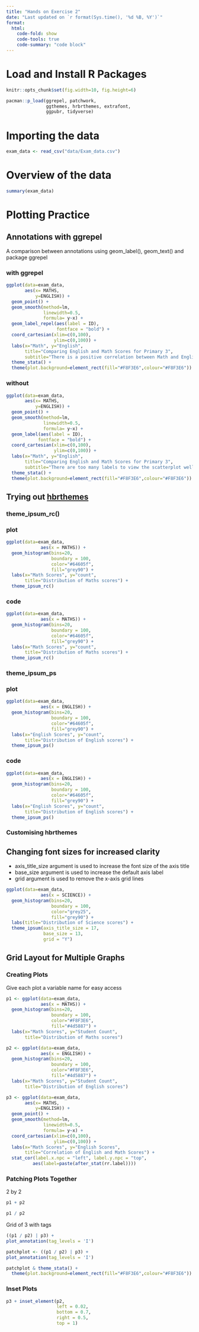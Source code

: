 ```yaml
---
title: "Hands on Exercise 2"
date: "Last updated on `r format(Sys.time(), '%d %B, %Y')`"
format:
  html:
    code-fold: show
    code-tools: true
    code-summary: "code block"
---
```


# Load and Install R Packages

```r
knitr::opts_chunk$set(fig.width=10, fig.height=6) 
```

```r
pacman::p_load(ggrepel, patchwork, 
               ggthemes, hrbrthemes, extrafont,
               ggpubr, tidyverse) 
```

# Importing the data

```r
exam_data <- read_csv("data/Exam_data.csv")
```

# Overview of the data

```r
summary(exam_data)
```

# Plotting Practice

## Annotations with ggrepel

A comparison between annotations using geom_label(), geom_text() and package ggrepel

::: panel-tabset
### with ggrepel

```r
ggplot(data=exam_data, 
       aes(x= MATHS, 
           y=ENGLISH)) +
  geom_point() +
  geom_smooth(method=lm, 
              linewidth=0.5,
              formula= y~x) +  
  geom_label_repel(aes(label = ID), 
                   fontface = "bold") +
  coord_cartesian(xlim=c(0,100),
                  ylim=c(0,100)) +
  labs(x="Math", y="English",
       title="Comparing English and Math Scores for Primary 3",
       subtitle="There is a positive correlation between Math and English scores") +
  theme_stata() + 
  theme(plot.background=element_rect(fill="#F8F3E6",colour="#F8F3E6"))
```

### without

```r
ggplot(data=exam_data, 
       aes(x= MATHS, 
           y=ENGLISH)) +
  geom_point() +
  geom_smooth(method=lm, 
              linewidth=0.5,
              formula= y~x) +  
  geom_label(aes(label = ID), 
            fontface = "bold") +
  coord_cartesian(xlim=c(0,100),
                  ylim=c(0,100)) +
  labs(x="Math", y="English",
       title="Comparing English and Math Scores for Primary 3",
       subtitle="There are too many labels to view the scatterplot well") +
  theme_stata() +
  theme(plot.background=element_rect(fill="#F8F3E6",colour="#F8F3E6"))
```
:::

## Trying out [hbrthemes](https://cinc.rud.is/web/packages/hrbrthemes/)

### theme_ipsum_rc()

::: panel-tabset
### plot
```r
ggplot(data=exam_data, 
             aes(x = MATHS)) +
  geom_histogram(bins=20, 
                 boundary = 100,
                 color="#64605f", 
                 fill="grey90") +
  labs(x="Math Scores", y="count",
       title="Distribution of Maths scores") +
  theme_ipsum_rc()
```

### code

```r
ggplot(data=exam_data, 
             aes(x = MATHS)) +
  geom_histogram(bins=20, 
                 boundary = 100,
                 color="#64605f", 
                 fill="grey90") +
  labs(x="Math Scores", y="count",
       title="Distribution of Maths scores") +
  theme_ipsum_rc()
```
:::

### theme_ipsum_ps

::: panel-tabset

### plot
```r
ggplot(data=exam_data, 
             aes(x = ENGLISH)) +
  geom_histogram(bins=20, 
                 boundary = 100,
                 color="#64605f", 
                 fill="grey90") +
  labs(x="English Scores", y="count",
       title="Distribution of English scores") +
  theme_ipsum_ps()
```

### code
```r
ggplot(data=exam_data, 
             aes(x = ENGLISH)) +
  geom_histogram(bins=20, 
                 boundary = 100,
                 color="#64605f", 
                 fill="grey90") +
  labs(x="English Scores", y="count",
       title="Distribution of English scores") +
  theme_ipsum_ps()
```
:::

### Customising hbrthemes

::: {.callout-tip}
## Changing font sizes for increased clarity

* axis_title_size argument is used to increase the font size of the axis title
* base_size argument is used to increase the default axis label
* grid argument is used to remove the x-axis grid lines

:::

```r
ggplot(data=exam_data, 
             aes(x = SCIENCE)) +
  geom_histogram(bins=20, 
                 boundary = 100,
                 color="grey25", 
                 fill="grey90") +
  labs(title="Distribution of Science scores") +
  theme_ipsum(axis_title_size = 17,
              base_size = 13,
              grid = "Y")
```

## Grid Layout for Multiple Graphs

### Creating Plots 

::: {.callout-note}
Give each plot a variable name for easy access
:::

```r
p1 <- ggplot(data=exam_data, 
             aes(x = MATHS)) +
  geom_histogram(bins=20, 
                 boundary = 100,
                 color="#F8F3E6", 
                 fill="#4d5887") +
  labs(x="Math Scores", y="Student Count",
       title="Distribution of Maths scores")
```

```r
p2 <- ggplot(data=exam_data, 
             aes(x = ENGLISH)) +
  geom_histogram(bins=20, 
                 boundary = 100,
                 color="#F8F3E6", 
                 fill="#4d5887") +
  labs(x="Math Scores", y="Student Count",
       title="Distribution of English scores")

```

```r
p3 <- ggplot(data=exam_data, 
       aes(x= MATHS, 
           y=ENGLISH)) +
  geom_point() +
  geom_smooth(method=lm, 
              linewidth=0.5,
              formula= y~x) +  
  coord_cartesian(xlim=c(0,100),
                  ylim=c(0,100)) +
  labs(x="Math Scores", y="English Scores",
       title="Correlation of English and Math Scores") +
  stat_cor(label.x.npc = "left", label.y.npc = "top",
          aes(label=paste(after_stat(rr.label))))

```

### Patching Plots Together

2 by 2

```r
p1 + p2
```

```r
p1 / p2
```

Grid of 3 with tags

```r
((p1 / p2) | p3) +
plot_annotation(tag_levels = 'I')
```

```r
patchplot <- ((p1 / p2) | p3) +
plot_annotation(tag_levels = 'I')

patchplot & theme_stata() +
  theme(plot.background=element_rect(fill="#F8F3E6",colour="#F8F3E6"))
```

### Inset Plots

```r
p3 + inset_element(p2, 
                   left = 0.02, 
                   bottom = 0.7, 
                   right = 0.5, 
                   top = 1)
```